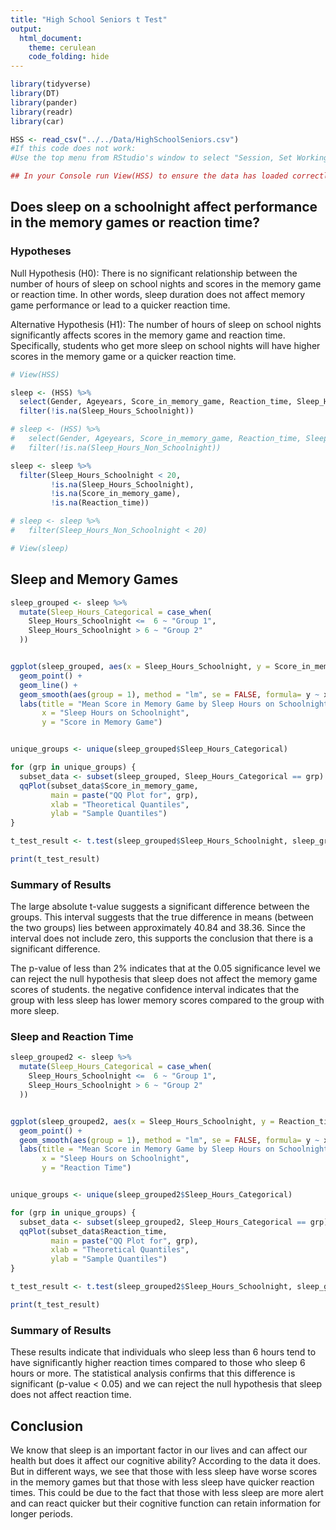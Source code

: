 ```yaml
---
title: "High School Seniors t Test"
output: 
  html_document:
    theme: cerulean
    code_folding: hide
---
```


```r
library(tidyverse)
library(DT)
library(pander)
library(readr)
library(car)

HSS <- read_csv("../../Data/HighSchoolSeniors.csv")
#If this code does not work: 
#Use the top menu from RStudio's window to select "Session, Set Working Directory, To Source File Location", and then play this R-chunk into your console to read the HSS data into R. 

## In your Console run View(HSS) to ensure the data has loaded correctly.
```


<!-- Instructions

1. Use the HSS dataset in R to come up with a question that can be answered with a t Test. 

Here is a link to the survey given to the students that participated in the study:
https://ww2.amstat.org/censusatschool/pdfs/C@SQuestionnaire.pdf
(Use the link to learn about what each column of data in the data set represents.)

2. Establish why your question is interesting and rephrase the question using a statistical "null" and "alternative" hypothesis. (Hint, see the "Math 325 Notebook -> R Help -> R-Markdown Hints" page of your textbook for instructions on how to write mathematical hypotheses.)

3. Clearly answer your question using statistics. Be sure to compute a p-value and provide supporting numerical and graphical summaries. If your conclusions don't have numbers in them, they likely are not detailed enough to be meaningful conclusions.

Note: you can create "groups" from the data in many ways. For example, suppose you wanted to create a variable that grouped people according to whether they thought recycling was more important than conserving water. You could do this by:

```r
HSS <- HSS %>%
  mutate(recycling_than_water = ifelse(Importance_recycling_rubbish >	Importance_conserving_water, "Recycling More Important", "Water Conservation More Important"))
```

4. Include Q-Q Plots checking the normality of the data and discuss if the requirements of the test are satisfied for your data or not. Note that Q-Q Plots are not graphics, they are diagnostic plots diagnosing the normality of the data.


-->

## Does sleep on a schoolnight affect performance in the memory games or reaction time?

### Hypotheses
Null Hypothesis (H0): There is no significant relationship between the number of hours of sleep on school nights and scores in the memory game or reaction time. In other words, sleep duration does not affect memory game performance or lead to a quicker reaction time.

Alternative Hypothesis (H1): The number of hours of sleep on school nights significantly affects scores in the memory game and reaction time. Specifically, students who get more sleep on school nights will have higher scores in the memory game or a quicker reaction time.



```r
# View(HSS)

sleep <- (HSS) %>% 
  select(Gender, Ageyears, Score_in_memory_game, Reaction_time, Sleep_Hours_Schoolnight) %>% 
  filter(!is.na(Sleep_Hours_Schoolnight))

# sleep <- (HSS) %>% 
#   select(Gender, Ageyears, Score_in_memory_game, Reaction_time, Sleep_Hours_Schoolnight, Sleep_Hours_Non_Schoolnight) %>% 
#   filter(!is.na(Sleep_Hours_Non_Schoolnight))

sleep <- sleep %>% 
  filter(Sleep_Hours_Schoolnight < 20,
         !is.na(Sleep_Hours_Schoolnight),
         !is.na(Score_in_memory_game),
         !is.na(Reaction_time))

# sleep <- sleep %>% 
#   filter(Sleep_Hours_Non_Schoolnight < 20)

# View(sleep)


```

## Sleep and Memory Games

```r
sleep_grouped <- sleep %>%
  mutate(Sleep_Hours_Categorical = case_when(
    Sleep_Hours_Schoolnight <=  6 ~ "Group 1",
    Sleep_Hours_Schoolnight > 6 ~ "Group 2"
  ))


ggplot(sleep_grouped, aes(x = Sleep_Hours_Schoolnight, y = Score_in_memory_game )) +
  geom_point() +
  geom_line() +
  geom_smooth(aes(group = 1), method = "lm", se = FALSE, formula= y ~ x, color = "red") +
  labs(title = "Mean Score in Memory Game by Sleep Hours on Schoolnight",
       x = "Sleep Hours on Schoolnight",
       y = "Score in Memory Game")


unique_groups <- unique(sleep_grouped$Sleep_Hours_Categorical)

for (grp in unique_groups) {
  subset_data <- subset(sleep_grouped, Sleep_Hours_Categorical == grp)
  qqPlot(subset_data$Score_in_memory_game, 
         main = paste("QQ Plot for", grp), 
         xlab = "Theoretical Quantiles", 
         ylab = "Sample Quantiles")
}

t_test_result <- t.test(sleep_grouped$Sleep_Hours_Schoolnight, sleep_grouped$Score_in_memory_game, alternative = "two.sided", mu = 0, conf.level = 0.95)

print(t_test_result)

```
### Summary of Results
The large absolute t-value suggests a significant difference between the groups. This interval suggests that the true difference in means (between the two groups) lies between approximately 
40.84 and 38.36. Since the interval does not include zero, this supports the conclusion that there is a significant difference.

The p-value of less than 2% indicates that at the 0.05 significance level we can reject the null hypothesis that sleep does not affect the memory game scores of students. the negative confidence interval indicates that the group with less sleep has lower memory scores compared to the group with more sleep.

### Sleep and Reaction Time

```r

sleep_grouped2 <- sleep %>%
  mutate(Sleep_Hours_Categorical = case_when(
    Sleep_Hours_Schoolnight <=  6 ~ "Group 1",
    Sleep_Hours_Schoolnight > 6 ~ "Group 2"
  ))


ggplot(sleep_grouped2, aes(x = Sleep_Hours_Schoolnight, y = Reaction_time)) +
  geom_point() +
  geom_smooth(aes(group = 1), method = "lm", se = FALSE, formula= y ~ x, color = "red") +
  labs(title = "Mean Score in Memory Game by Sleep Hours on Schoolnight",
       x = "Sleep Hours on Schoolnight",
       y = "Reaction Time")


unique_groups <- unique(sleep_grouped2$Sleep_Hours_Categorical)

for (grp in unique_groups) {
  subset_data <- subset(sleep_grouped2, Sleep_Hours_Categorical == grp)
  qqPlot(subset_data$Reaction_time, 
         main = paste("QQ Plot for", grp), 
         xlab = "Theoretical Quantiles", 
         ylab = "Sample Quantiles")
}

t_test_result <- t.test(sleep_grouped2$Sleep_Hours_Schoolnight, sleep_grouped2$Reaction_time, alternative = "two.sided", mu = 0, conf.level = 0.95)

print(t_test_result)

```
### Summary of Results

These results indicate that individuals who sleep less than 6 hours tend to have significantly higher reaction times compared to those who sleep 6 hours or more. The statistical analysis confirms that this difference is significant (p-value < 0.05) and we can reject the null hypothesis that sleep does not affect reaction time.


## Conclusion
We know that sleep is an important factor in our lives and can affect our health but does it affect our cognitive ability? According to the data it does. But in different ways, we see that those with less sleep have worse scores in the memory games but that those with less sleep have quicker reaction times. This could be due to the fact that those with less sleep are more alert and can react quicker but their cognitive function can retain information for longer periods.

